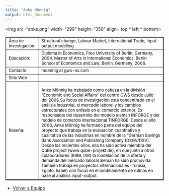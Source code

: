 ```yaml
---
title: "Anke Mönnig"
output: html_document
---
```

<html>
<body>
    
<img src="anke.png" width="299" height="350" align= top * left * bottom>

<table border="2">
    
<tr>
<td> <font size="2" color="black"> Área de Investigación:</font>
 </td>

<td> <font size="2" color="black"> Structural change, Labour Market, International Trade, Input-output modelling</font></td>

<tr>

<td> <font size="2" color="black"> Educación:</font>
 </td>

<td> <font size="2" color="black">   Diploma in Economics, Free University of Berlin, Germany, 2004. Master of Arts in International Economics, Berlin School of Economics and Law, Berlin, Germany, 2006. </font>
</td>

</tr>

<tr>
<td> <font size="2" color="black"> Contacto:</font> </td>

<td> <font size="2" color="black"> moennig at gws-os.com</font> </td>

</tr>

<tr> 
<td > <font size="2" color="black"> Sitio Web </font> </td> 
<td> </td>

<tr>
<td> 
<font size="2" color="black"> Reseña: </font> </td>
<td><font size="2" color="black">  
Anke Mönnig ha trabajado como cabeza en la división "Economic and Social Affairs" del centro GWS desde Julio del 2006.Su focus de investigación está concentrado en el análisis industrial, el mercadlo laboral y los cambios estructurales con enfasis en el comercio exterior. Es responsable del desarrollo del modelo aleman INFORGE y del modelo de comercio internacional TINFORGE. Desde el año 2006, Anke Mönnig ha formado parte del equipo del proyecto que trabaja en la evaluación cuantitativa y cualitativa de las industrias en nombre de la "German Savings Bank Association and Publishing Company (DSGV/DSV). Desde los recientes años, ella ha sido activa miembra del QuBe project (www.qube-projekt.de), en que junto a otros colaboradores (BIBB, IAB) la modelación de la oferta y demanda del mercado laboral aleman ha sido promovida. También trabaja en proyectos internacionales (Tunisia, Egipto, Israel) con focus en el modelamiento de rutinas en base al análisis input-output.    </font>
</td>
</tr>
</tr>


</table> 

- <a href="equipo.html"> Volver a Equipo </a>

</body>


</html>